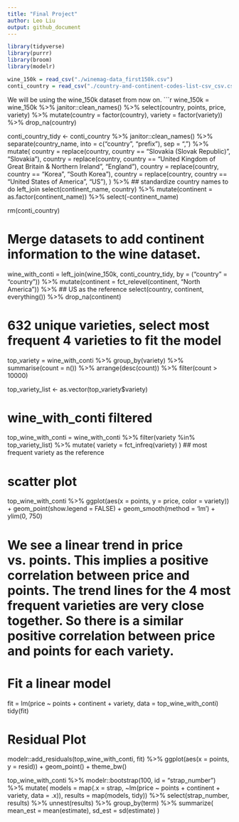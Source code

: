 ```yaml
---
title: "Final Project"
author: Leo Liu
output: github_document
---
```


```r
library(tidyverse)
library(purrr)
library(broom)
library(modelr)
```

```r
wine_150k = read_csv("./winemag-data_first150k.csv")
conti_country = read_csv("./country-and-continent-codes-list-csv_csv.csv")
```

We will be using the wine_150k dataset from now on.
```r
wine_150k = wine_150k %>% 
  janitor::clean_names() %>% 
  select(country, points, price, variety) %>% 
  mutate(country = factor(country),
         variety = factor(variety)) %>% 
  drop_na(country)

conti_country_tidy <- conti_country %>% 
  janitor::clean_names() %>% 
  separate(country_name, into = c("country", "prefix"), sep = ",") %>% 
  mutate(
    country = replace(country, country == "Slovakia (Slovak Republic)", "Slovakia"),
    country = replace(country, country == "United Kingdom of Great Britain & Northern Ireland", "England"),
    country = replace(country, country == "Korea", "South Korea"),
    country = replace(country, country == "United States of America", "US"),
  ) %>% ## standardize country names to do left_join
  select(continent_name, country) %>% 
  mutate(continent = as.factor(continent_name)) %>% 
  select(-continent_name)

rm(conti_country)

# Merge datasets to add continent information to the wine dataset.

wine_with_conti =
  left_join(wine_150k, conti_country_tidy, by = ("country" = "country")) %>% 
  mutate(continent = fct_relevel(continent, "North America")) %>%  ## US as the reference
  select(country, continent, everything()) %>% 
  drop_na(continent)

# 632 unique varieties, select most frequent 4 varieties to fit the model
top_variety = wine_with_conti %>% 
  group_by(variety) %>% 
  summarise(count = n()) %>% 
  arrange(desc(count)) %>% 
  filter(count > 10000)

top_variety_list <- as.vector(top_variety$variety)

# wine_with_conti filtered
top_wine_with_conti = 
  wine_with_conti %>% 
  filter(variety %in% top_variety_list) %>% 
  mutate(
    variety = fct_infreq(variety)
  ) ## most frequent variety as the reference



# scatter plot 
top_wine_with_conti %>% 
  ggplot(aes(x = points, y = price, color = variety)) +
  geom_point(show.legend = FALSE) +
  geom_smooth(method = 'lm') +
  ylim(0, 750)

# We see a linear trend in price vs. points. This implies a positive correlation between price and points. The trend lines for the 4 most frequent varieties are very close together. So there is a similar positive correlation between price and points for each variety. 


# Fit a linear model 
fit = lm(price ~ points + continent + variety, data = top_wine_with_conti)
tidy(fit)

# Residual Plot
modelr::add_residuals(top_wine_with_conti, fit) %>% 
  ggplot(aes(x = points, y = resid)) +
  geom_point() +
  theme_bw()

top_wine_with_conti %>% 
  modelr::bootstrap(100, id = "strap_number") %>% 
  mutate(
    models = map(.x = strap, ~lm(price ~ points + continent + variety, data = .x)),
    results = map(models, tidy)) %>% 
  select(strap_number, results) %>% 
  unnest(results) %>%
  group_by(term) %>% 
  summarize(
    mean_est = mean(estimate),
    sd_est = sd(estimate)
  ) 